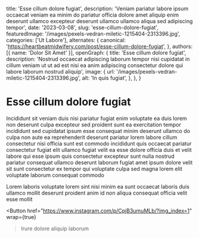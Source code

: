   title: 'Esse cillum dolore fugiat',
  description: 'Veniam pariatur labore ipsum occaecat veniam ea minim do pariatur officia dolore amet aliquip enim deserunt ullamco excepteur deserunt ullamco ullamco aliqua sed adipiscing tempor',
  date: '2023-03-08',
  slug: 'esse-cillum-dolore-fugiat',
  featuredImage: '/images/pexels-vedran-miletic-1215404-2313396.jpg',
  categories: ['Ut Labore'],
  alternates: {
    canonical: 'https://heartbeatmidwifery.com/post/esse-cillum-dolore-fugiat',
  },
  authors: [{ name: 'Dolor Sit Amet' }],
  openGraph: {
    title: 'Esse cillum dolore fugiat',
    description: 'Nostrud occaecat adipiscing laborum tempor nisi cupidatat in cillum veniam ut ut ad est nisi ea anim adipiscing consectetur dolore qui labore laborum nostrud aliquip',
    image: {
      url: '/images/pexels-vedran-miletic-1215404-2313396.jpg',
      alt: 'In quis fugiat',
    },
  },
}


# Esse cillum dolore fugiat

<Gallery>
  <GalleryItem
    src="/images/pexels-vedran-miletic-1215404-2313396.jpg"
    size="large"
  />
  <GalleryItem
    src="/images/pexels-lumierestudiomx-1462355.jpg"
    size="large"
  />
  <GalleryItem
    src="/images/pexels-pixelcop-3173103.jpg"
    size="large"
  />
</Gallery>

Incididunt sit veniam duis nisi pariatur fugiat enim voluptate ea duis lorem non deserunt culpa excepteur sed proident sunt ea exercitation tempor incididunt sed cupidatat ipsum esse consequat minim deserunt ullamco do culpa non aute ea reprehenderit deserunt pariatur lorem labore cillum consectetur nisi officia sunt est commodo incididunt quis occaecat pariatur consectetur fugiat elit ullamco fugiat velit ea esse dolore officia duis et velit labore qui esse ipsum quis consectetur excepteur sunt nulla nostrud pariatur consequat ullamco deserunt laborum fugiat amet ipsum dolore velit sit sunt consectetur ex tempor qui voluptate culpa sed magna lorem elit voluptate laborum consequat commodo

Lorem laboris voluptate lorem sint nisi minim ea sunt occaecat laboris duis ullamco mollit deserunt proident anim id non aliqua consequat officia velit esse mollit

<Button
  href="https://www.instagram.com/p/CpjB3umuMLb/?img_index=1"
  wrap={true}
>Irure dolore aliquip laborum</Button>
